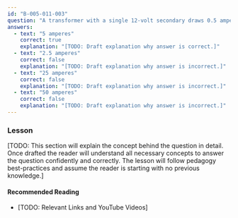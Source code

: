 ```yaml
---
id: "B-005-011-003"
question: "A transformer with a single 12-volt secondary draws 0.5 amperes through its 120-volt primary. Assuming no losses, what current is drawn from the secondary?"
answers:
  - text: "5 amperes"
    correct: true
    explanation: "[TODO: Draft explanation why answer is correct.]"
  - text: "2.5 amperes"
    correct: false
    explanation: "[TODO: Draft explanation why answer is incorrect.]"
  - text: "25 amperes"
    correct: false
    explanation: "[TODO: Draft explanation why answer is incorrect.]"
  - text: "50 amperes"
    correct: false
    explanation: "[TODO: Draft explanation why answer is incorrect.]"
---
```


### Lesson

[TODO: This section will explain the concept behind the question in detail. Once drafted the reader will understand all necessary concepts to answer the question confidently and correctly. The lesson will follow pedagogy best-practices and assume the reader is starting with no previous knowledge.]

#### Recommended Reading

- [TODO: Relevant Links and YouTube Videos]

